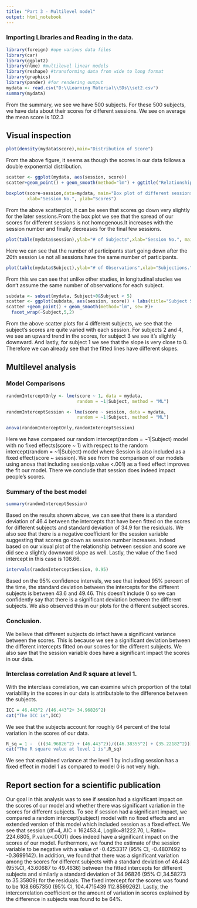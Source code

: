 ```yaml
---
title: "Part 3 - Multilevel model"
output: html_notebook
---
```


### Importing Libraries and Reading in the data.
```r
library(foreign) #ope various data files
library(car)
library(ggplot2)
library(nlme) #multilevel linear models
library(reshape) #transforming data from wide to long format
library(graphics)
library(pander) #for rendering output
mydata <- read.csv("D:\\Learning Material\\SDs\\set2.csv")
summary(mydata)
```
From the summary, we see we have 500 subjects. For these 500 subjects, we have data about their scores for different sessions. We see on average the mean score is 102.3

## Visual inspection
```r
plot(density(mydata$score),main="Distribution of Score")
```
From the above figure, it seems as though the scores in our data follows a double exponential distribution.


```r
scatter <- ggplot(mydata, aes(session, score))
scatter+geom_point() + geom_smooth(method="lm") + ggtitle("Relationship between session and score")
```
```r
boxplot(score~session,data=mydata, main="Box plot of different sessions", 
        xlab="Session No.", ylab="Scores") 
```  
        
From the above scatterplot, it can be seen that scores go down very slightly for the later sessions.From the box plot we see that the spread of our scores for different sessions is not homogenous.It increases with the session number and finally decreases for the final few sessions.

```r
plot(table(mydata$session),ylab="# of Subjects",xlab="Session No.", main="Particpants per session")
```
Here we can see that the number of participants start going down after the 20th session i.e not all sessions have the same number of participants.
```r
plot(table(mydata$Subject),ylab="# of Observations",xlab="Subjections.", main="Number of observations for subjects")
```
From this we can see that unlike other studies, in longitudinal studies we don't assume the same number of observations for each subject. 



```r
subdata <- subset(mydata, Subject>0&Subject < 5) 
scatter <- ggplot(subdata, aes(session, score)) + labs(title="Subject Scores")
scatter +geom_point() + geom_smooth(method="lm", se= F)+ 
  facet_wrap(~Subject,5,2) 
```  
  
From the above scatter plots for 4 different subjects, we see that the subject's scores are quite varied with each session. For subjects 2 and 4, we see an upward trend in the scores, for subject 3 we see it's slightly downward. And lastly, for subject 1 we see that the slope is very close to 0. Therefore we can already see that the fitted lines have different slopes.  



## Multilevel analysis


### Model Comparisons
```r
randomInterceptOnly <- lme(score ~ 1, data = mydata, 
                           random = ~1|Subject, method = "ML")

randomInterceptSession <- lme(score ~ session, data = mydata, 
                           random = ~1|Subject, method = "ML")

anova(randomInterceptOnly,randomInterceptSession)
```
Here we have compared our random intercept(random = ~1|Subject) model with no fixed effects(score ~ 1) with respect to the random intercept(random = ~1|Subject) model where Session is also included as a fixed effect(score ~ session). We see from the comparison of our models using anova that including session(p.value <.001) as a fixed effect improves the fit our model. There we conclude that session does indeed impact people's scores.

### Summary of the best model
```r
summary(randomInterceptSession)
```
 Based on the results shown above, we can see that there is a standard deviation of 46.4 between the intercepts that have been fitted on the scores for different subjects and standard deviation of 34.9 for the residuals. We also see that there is a negative coefficient for the session variable suggesting that scores go down as session number increases. Indeed based on our visual plot of the relationship between session and score we did see a slightly downward slope as well. Lastly, the value of the fixed intercept in this case is 108.66.     
      
      
```r
intervals(randomInterceptSession, 0.95)
```
Based on the 95% confidence intervals, we see that indeed 95% percent of the time, the standard deviation between the intercepts for the different subjects is between 43.6 and 49.46. This doesn't include 0 so we can confidently say that there is a significant deviation between the different subjects. We also observed this in our plots for the different subject scores.

### Conclusion.
We believe that different subjects do infact have a significant variance between the scores. This is because we see a significant deviation between the different intercepts fitted on our scores for the different subjects. We also saw that the session variable does have a significant impact the scores in our data.

### Interclass correlation And R square at level 1.

With the interclass correlation, we can examine which proportion of the total variability in the scores in our data is attributable to the difference between the subjects.

```r
ICC = 46.443^2 /(46.443^2+ 34.96826^2)
cat("The ICC is",ICC)
```
 We see that the subjects account for roughly 64 percent of the total variation in the scores of our data.

```r
R_sq = 1 -  (((34.96826^2) + (46.443^2))/((46.38355^2) + (35.22182^2)))  
cat("The R square value at level 1 is",R_sq)
```
We see that explained variance at the level 1 by including session has a fixed effect in model 1 as compared to model 0 is not very high.

## Report section for a scientific publication

Our goal in this analysis was to see if session had a significant impact on the scores of our model and whether there was significant variation in the scores for different subjects. To see if session had a significant impact, we compared a random intercept(subject) model with no fixed effects and an extended version of this model which included session as a fixed effect. We see that session (df=4, AIC = 162453.4, Loglik=81222.70, L.Ratio= 224.6805, P.value<.0001) does indeed have a significant impact on the scores of our model. Furthermore, we found the estimate of the session variable to be negative with a value of -0.4253317 (95% CI,  -0.4807492 to -0.3699142). In addition, we found that there was a significant variation among the scores for different subjects with a standard deviation of 46.443 (95%CI, 43.60687 to 49.4636) between the fitted intercepts for different subjects and similarly a standard deviation of 34.96826 (95% CI,34.58273 to 35.35809) for the residuals. The fixed intercept for the scores was found to be 108.6657350 (95% CI, 104.4715439  112.8599262). Lastly, the intercorrelation coefficient or the amount of variation in scores explained by the difference in subjects was found to be 64%. 